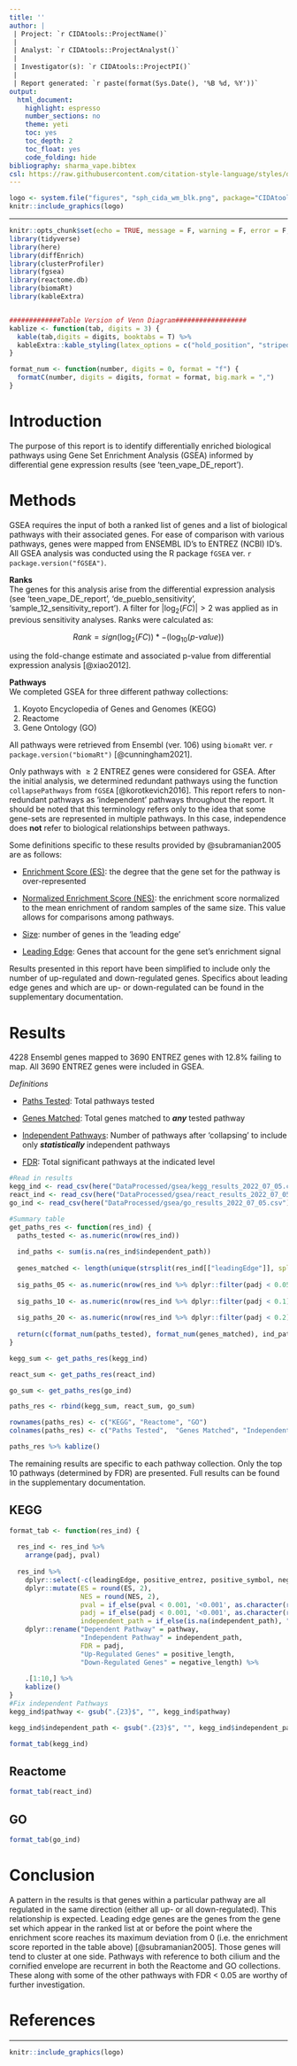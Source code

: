 ```yaml
---
title: ''
author: |
 | Project: `r CIDAtools::ProjectName()`
 |
 | Analyst: `r CIDAtools::ProjectAnalyst()`
 |
 | Investigator(s): `r CIDAtools::ProjectPI()`
 |
 | Report generated: `r paste(format(Sys.Date(), '%B %d, %Y'))`
output:
  html_document:
    highlight: espresso
    number_sections: no
    theme: yeti
    toc: yes
    toc_depth: 2
    toc_float: yes
    code_folding: hide
bibliography: sharma_vape.bibtex
csl: https://raw.githubusercontent.com/citation-style-language/styles/d8423d84cd58eeb4f1e2c07d2b4102791d95b8f6/apa.csl
---
```


```r
logo <- system.file("figures", "sph_cida_wm_blk.png", package="CIDAtools")
knitr::include_graphics(logo)
```

------------------------------------------------------------------------

```r
knitr::opts_chunk$set(echo = TRUE, message = F, warning = F, error = F, fig.align = 'center')
library(tidyverse)
library(here)
library(diffEnrich)
library(clusterProfiler)
library(fgsea)
library(reactome.db)
library(biomaRt)
library(kableExtra)


#############Table Version of Venn Diagram##################
kablize <- function(tab, digits = 3) {
  kable(tab,digits = digits, booktabs = T) %>% 
  kableExtra::kable_styling(latex_options = c("hold_position", "striped"), position = "center")
}

format_num <- function(number, digits = 0, format = "f") {
  formatC(number, digits = digits, format = format, big.mark = ",")
}
```

# Introduction

The purpose of this report is to identify differentially enriched biological pathways using Gene Set Enrichment Analysis (GSEA) informed by differential gene expression results (see 'teen_vape_DE_report').

# Methods

GSEA requires the input of both a ranked list of genes and a list of biological pathways with their associated genes. For ease of comparison with various pathways, genes were mapped from ENSEMBL ID's to ENTREZ (NCBI) ID's. All GSEA analysis was conducted using the R package `fGSEA` ver. `r package.version("fGSEA")`.

**Ranks**\
The genes for this analysis arise from the differential expression analysis (see 'teen_vape_DE_report', 'de_pueblo_sensitivity', 'sample_12_sensitivity_report'). A filter for $|\log_2(FC)| > 2$ was applied as in previous sensitivity analyses. Ranks were calculated as:

$$Rank = sign(\log_2(FC)) * -(\log_{10}(p\textrm{-}value))$$

using the fold-change estimate and associated p-value from differential expression analysis [@xiao2012].

**Pathways**\
We completed GSEA for three different pathway collections:

1.  Koyoto Encyclopedia of Genes and Genomes (KEGG)
2.  Reactome
3.  Gene Ontology (GO)

All pathways were retrieved from Ensembl (ver. 106) using `biomaRt` ver. `r package.version("biomaRt")` [@cunningham2021].

Only pathways with $\ge 2$ ENTREZ genes were considered for GSEA. After the initial analysis, we determined redundant pathways using the function `collapsePathways` from `fGSEA` [@korotkevich2016]. This report refers to non-redundant pathways as 'independent' pathways throughout the report. It should be noted that this terminology refers only to the idea that some gene-sets are represented in multiple pathways. In this case, independence does **not** refer to biological relationships between pathways.

Some definitions specific to these results provided by @subramanian2005 are as follows:

-   [Enrichment Score (ES)]{.underline}: the degree that the gene set for the pathway is over-represented

-   [Normalized Enrichment Score (NES)]{.underline}: the enrichment score normalized to the mean enrichment of random samples of the same size. This value allows for comparisons among pathways.

-   [Size]{.underline}: number of genes in the 'leading edge'

-   [Leading Edge]{.underline}: Genes that account for the gene set's enrichment signal

Results presented in this report have been simplified to include only the number of up-regulated and down-regulated genes. Specifics about leading edge genes and which are up- or down-regulated can be found in the supplementary documentation.

# Results

4228 Ensembl genes mapped to 3690 ENTREZ genes with 12.8% failing to map. All 3690 ENTREZ genes were included in GSEA.

*Definitions*

-   [Paths Tested]{.underline}: Total pathways tested

-   [Genes Matched]{.underline}: Total genes matched to ***any*** tested pathway

-   [Independent Pathways]{.underline}: Number of pathways after 'collapsing' to include only ***statistically*** independent pathways

-   [FDR]{.underline}: Total significant pathways at the indicated level

```r
#Read in results
kegg_ind <- read_csv(here("DataProcessed/gsea/kegg_results_2022_07_05.csv"))
react_ind <- read_csv(here("DataProcessed/gsea/react_results_2022_07_05.csv"))
go_ind <- read_csv(here("DataProcessed/gsea/go_results_2022_07_05.csv"))

#Summary table
get_paths_res <- function(res_ind) {
  paths_tested <- as.numeric(nrow(res_ind))
  
  ind_paths <- sum(is.na(res_ind$independent_path))
  
  genes_matched <- length(unique(strsplit(res_ind[["leadingEdge"]], split = ', ')))
  
  sig_paths_05 <- as.numeric(nrow(res_ind %>% dplyr::filter(padj < 0.05)))
  
  sig_paths_10 <- as.numeric(nrow(res_ind %>% dplyr::filter(padj < 0.1)))
  
  sig_paths_20 <- as.numeric(nrow(res_ind %>% dplyr::filter(padj < 0.2)))
  
  return(c(format_num(paths_tested), format_num(genes_matched), ind_paths, sig_paths_05, sig_paths_10, sig_paths_20))
}

kegg_sum <- get_paths_res(kegg_ind)

react_sum <- get_paths_res(react_ind)

go_sum <- get_paths_res(go_ind)

paths_res <- rbind(kegg_sum, react_sum, go_sum)

rownames(paths_res) <- c("KEGG", "Reactome", "GO")
colnames(paths_res) <- c("Paths Tested",  "Genes Matched", "Independent Pathways", "FDR < 0.05", "FDR < 0.1", "FDR < 0.2")

paths_res %>% kablize()
```

The remaining results are specific to each pathway collection. Only the top 10 pathways (determined by FDR) are presented. Full results can be found in the supplementary documentation.

## KEGG

```r
format_tab <- function(res_ind) {
  
  res_ind <- res_ind %>% 
    arrange(padj, pval)
  
  res_ind %>% 
    dplyr::select(-c(leadingEdge, positive_entrez, positive_symbol, negative_entrez, negative_symbol)) %>% 
    dplyr::mutate(ES = round(ES, 2),
                  NES = round(NES, 2),
                  pval = if_else(pval < 0.001, '<0.001', as.character(round(pval, 3))),
                  padj = if_else(padj < 0.001, '<0.001', as.character(round(padj, 3))),
                  independent_path = if_else(is.na(independent_path), "Ind", independent_path)) %>%
    dplyr::rename("Dependent Pathway" = pathway,
                  "Independent Pathway" = independent_path,
                  FDR = padj,
                  "Up-Regulated Genes" = positive_length,
                  "Down-Regulated Genes" = negative_length) %>% 
    
    .[1:10,] %>% 
    kablize()
}
#Fix independent Pathways
kegg_ind$pathway <- gsub(".{23}$", "", kegg_ind$pathway)

kegg_ind$independent_path <- gsub(".{23}$", "", kegg_ind$independent_path)

format_tab(kegg_ind)
```

## Reactome

```r
format_tab(react_ind)
```

## GO

```r
format_tab(go_ind)
```

# Conclusion

A pattern in the results is that genes within a particular pathway are all regulated in the same direction (either all up- or all down-regulated). This relationship is expected. Leading edge genes are the genes from the gene set which appear in the ranked list at or before the point where the enrichment score reaches its maximum deviation from 0 (i.e. the enrichment score reported in the table above) [@subramanian2005]. Those genes will tend to cluster at one side. Pathways with reference to both cilium and the cornified envelope are recurrent in both the Reactome and GO collections. These along with some of the other pathways with FDR \< 0.05 are worthy of further investigation.

# References

::: {#refs}
:::

<!-- footer -->

------------------------------------------------------------------------

```r
knitr::include_graphics(logo)
```
